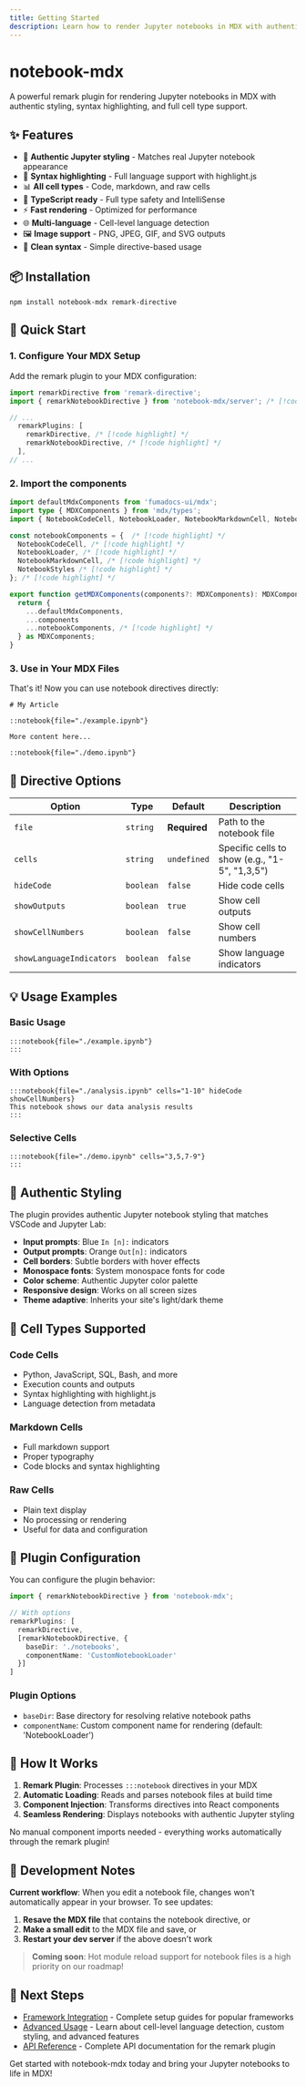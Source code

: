```yaml
---
title: Getting Started
description: Learn how to render Jupyter notebooks in MDX with authentic styling
---
```


# notebook-mdx

A powerful remark plugin for rendering Jupyter notebooks in MDX with authentic styling, syntax highlighting, and full cell type support.

## ✨ Features

- 🎯 **Authentic Jupyter styling** - Matches real Jupyter notebook appearance
- 🎨 **Syntax highlighting** - Full language support with highlight.js
- 📊 **All cell types** - Code, markdown, and raw cells
- 🔧 **TypeScript ready** - Full type safety and IntelliSense
- ⚡ **Fast rendering** - Optimized for performance
- 🌐 **Multi-language** - Cell-level language detection
- 🖼️ **Image support** - PNG, JPEG, GIF, and SVG outputs
- 📖 **Clean syntax** - Simple directive-based usage

## 📦 Installation

```package-install
npm install notebook-mdx remark-directive
```

## 🚀 Quick Start

### 1. Configure Your MDX Setup

Add the remark plugin to your MDX configuration:

```typescript title="next.config.js"
import remarkDirective from 'remark-directive';
import { remarkNotebookDirective } from 'notebook-mdx/server'; /* [!code highlight] */

// ...
  remarkPlugins: [
    remarkDirective, /* [!code highlight] */
    remarkNotebookDirective, /* [!code highlight] */
  ],
// ...
```

### 2. Import the components

```typescript title="mdx-components.tsx" 
import defaultMdxComponents from 'fumadocs-ui/mdx';
import type { MDXComponents } from 'mdx/types';
import { NotebookCodeCell, NotebookLoader, NotebookMarkdownCell, NotebookStyles } from 'notebook-mdx'; /* [!code highlight] */

const notebookComponents = {  /* [!code highlight] */
  NotebookCodeCell, /* [!code highlight] */
  NotebookLoader, /* [!code highlight] */
  NotebookMarkdownCell, /* [!code highlight] */
  NotebookStyles /* [!code highlight] */
}; /* [!code highlight] */

export function getMDXComponents(components?: MDXComponents): MDXComponents {
  return {
    ...defaultMdxComponents,
    ...components
    ...notebookComponents, /* [!code highlight] */
  } as MDXComponents;
}
```

### 3. Use in Your MDX Files

That's it! Now you can use notebook directives directly:

```mdx title="my-page.mdx"
# My Article

::notebook{file="./example.ipynb"} 

More content here...

::notebook{file="./demo.ipynb"}
```

## 🎨 Directive Options

| Option | Type | Default | Description |
|--------|------|---------|-------------|
| `file` | `string` | **Required** | Path to the notebook file |
| `cells` | `string` | `undefined` | Specific cells to show (e.g., "1-5", "1,3,5") |
| `hideCode` | `boolean` | `false` | Hide code cells |
| `showOutputs` | `boolean` | `true` | Show cell outputs |
| `showCellNumbers` | `boolean` | `false` | Show cell numbers |
| `showLanguageIndicators` | `boolean` | `false` | Show language indicators |

## 💡 Usage Examples

### Basic Usage
```mdx
:::notebook{file="./example.ipynb"}
:::
```

### With Options
```mdx
:::notebook{file="./analysis.ipynb" cells="1-10" hideCode showCellNumbers}
This notebook shows our data analysis results
:::
```

### Selective Cells
```mdx
:::notebook{file="./demo.ipynb" cells="3,5,7-9"}
:::
```

## 🎨 Authentic Styling

The plugin provides authentic Jupyter notebook styling that matches VSCode and Jupyter Lab:

- **Input prompts**: Blue `In [n]:` indicators
- **Output prompts**: Orange `Out[n]:` indicators  
- **Cell borders**: Subtle borders with hover effects
- **Monospace fonts**: System monospace fonts for code
- **Color scheme**: Authentic Jupyter color palette
- **Responsive design**: Works on all screen sizes
- **Theme adaptive**: Inherits your site's light/dark theme

## 📝 Cell Types Supported

### Code Cells
- Python, JavaScript, SQL, Bash, and more
- Execution counts and outputs
- Syntax highlighting with highlight.js
- Language detection from metadata

### Markdown Cells
- Full markdown support
- Proper typography
- Code blocks and syntax highlighting

### Raw Cells
- Plain text display
- No processing or rendering
- Useful for data and configuration

## 🔧 Plugin Configuration

You can configure the plugin behavior:

```typescript
import { remarkNotebookDirective } from 'notebook-mdx';

// With options
remarkPlugins: [
  remarkDirective,
  [remarkNotebookDirective, {
    baseDir: './notebooks',
    componentName: 'CustomNotebookLoader'
  }]
]
```

### Plugin Options

- `baseDir`: Base directory for resolving relative notebook paths
- `componentName`: Custom component name for rendering (default: 'NotebookLoader')

## 🚀 How It Works

1. **Remark Plugin**: Processes `:::notebook` directives in your MDX
2. **Automatic Loading**: Reads and parses notebook files at build time
3. **Component Injection**: Transforms directives into React components
4. **Seamless Rendering**: Displays notebooks with authentic Jupyter styling

No manual component imports needed - everything works automatically through the remark plugin!

## 🔧 Development Notes

**Current workflow**: When you edit a notebook file, changes won't automatically appear in your browser. To see updates:

1. **Resave the MDX file** that contains the notebook directive, or
2. **Make a small edit** to the MDX file and save, or  
3. **Restart your dev server** if the above doesn't work

> **Coming soon**: Hot module reload support for notebook files is a high priority on our roadmap!

## 🔧 Next Steps

- [Framework Integration](/docs/framework-integration) - Complete setup guides for popular frameworks
- [Advanced Usage](/docs/advanced) - Learn about cell-level language detection, custom styling, and advanced features
- [API Reference](/docs/api) - Complete API documentation for the remark plugin

Get started with notebook-mdx today and bring your Jupyter notebooks to life in MDX!

